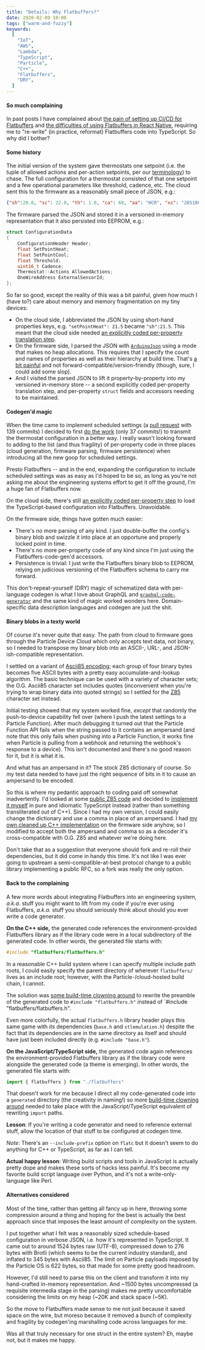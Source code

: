 ```yaml
---
title: "Details: Why Flatbuffers?"
date: 2020-02-09 10:00
tags: ["warm-and-fuzzy"]
keywords:
  [
    "IoT",
    "AWS",
    "Lambda",
    "TypeScript",
    "Particle",
    "C++",
    "Flatbuffers",
    "DRY",
  ]
---
```


#### So much complaining

In past posts I have complained about [the pain of setting up CI/CD for Flatbuffers](/posts/warm-and-fuzzy/engineering-system/)
and [the difficulties of using Flatbuffers in React Native](/posts/warm-and-fuzzy/mobile-app/),
requiring me to "re-write" (in practice, reformat) Flatbuffers code into TypeScript.
So why did I bother?

#### Some history

The initial version of the system gave thermostats one setpoint (i.e. the tuple of allowed actions and per-action setpoints, per our [terminology](/posts/warm-and-fuzzy/terminology/))
to chase.
The full configuration for a thermostat consisted of that one setpoint and a few operational parameters like threshold, cadence, etc.
The cloud sent this to the firmware as a reasonably small piece of JSON, e.g.:

```JSON
{"sh":20.0, "sc": 22.0, "th": 1.0, "ca": 60, "aa": "HCR", "xs": "2851861f0b000033"}
```

The firmware parsed the JSON and stored it in a versioned in-memory representation that it also persisted into EEPROM, e.g.:

```cpp
struct ConfigurationData
{
    ConfigurationHeader Header;
    float SetPointHeat;
    float SetPointCool;
    float Threshold;
    uint16_t Cadence;
    Thermostat::Actions AllowedActions;
    OneWireAddress ExternalSensorId;
};
```

So far so good, except the reality of this was a bit painful, given how much I (have to?) care about memory and memory fragmentation on my tiny devices:

- On the cloud side, I abbreviated the JSON by using short-hand properties keys, e.g. `"setPointHeat": 21.5` became `"sh":21.5`.
  This meant that the cloud side needed
  [an explicitly coded per-property translation step](https://github.com/rgiese/warm-and-fuzzy/blob/054fb7f560b2c5a9dc2015811bd1569aea16e425/packages/api/src/shared/firmware/thermostatConfigurationAdapter.ts).
- On the firmware side, I parsed the JSON with [`ArduinoJson`](https://arduinojson.org/) using a mode that makes no heap allocations.
  This requires that I specify the count and names of properties as well as their hierarchy at build time.
  That's [a bit painful](https://github.com/rgiese/warm-and-fuzzy/blob/054fb7f560b2c5a9dc2015811bd1569aea16e425/firmware/thermostat/inc/Configuration.h)
  and not forward-compatible/version-friendly (though, sure, I could add some slop).
- And I visited the parsed JSON to lift it property-by-property into my versioned in-memory store --
  a second explicitly coded per-property translation step, and per-property `struct` fields and accessors needing to be maintained.

#### Codegen'd magic

When the time came to implement scheduled settings (a [pull request](https://github.com/rgiese/warm-and-fuzzy/pull/96) with 139 commits)
I decided to first [do the work](https://github.com/rgiese/warm-and-fuzzy/pull/94) (only 37 commits!) to transmit the thermostat configuration in a better way.
I really wasn't looking forward to adding to the list (and thus fragility) of per-property code in three places (cloud generation, firmware parsing, firmware persistence)
when introducing all the new goop for scheduled settings.

Presto Flatbuffers --
and in the end, expanding the configuration to include scheduled settings was as easy as I'd hoped to be so,
as long as you're not asking me about the engineering systems effort to get it off the ground, I'm a huge fan of Flatbuffers now.

On the cloud side, there's still [an explicitly coded per-property step](https://github.com/rgiese/warm-and-fuzzy/blob/master/packages/api/src/shared/firmware/thermostatConfigurationAdapter.ts)
to load the TypeScript-based configuration into Flatbuffers. Unavoidable.

On the firmware side, things have gotten much easier:

- There's no more parsing of any kind. I just double-buffer the config's binary blob and swizzle it into place at an opportune and properly locked point in time.
- There's no more per-property code of any kind since I'm just using the Flatbuffers-code-gen'd accessors.
- Persistence is trivial: I just write the Flatbuffers binary blob to EEPROM, relying on judicious versioning of the Flatbuffers schema to carry me forward.

This don't-repeat-yourself (DRY) magic of schematized data with per-language codegen is what I love about GraphQL and [`graphql-code-generator`](https://github.com/dotansimha/graphql-code-generator)
and the same kind of magic worked wonders here. Domain-specific data description languages and codegen are just the shit.

#### Binary blobs in a texty world

Of course it's never quite that easy.
The path from cloud to firmware goes through the Particle Device Cloud which only accepts text data, not binary,
so I needed to transpose my binary blob into an ASCII-, URL-, and JSON-ish-compatible representation.

I settled on a variant of [Ascii85 encoding](https://en.wikipedia.org/wiki/Ascii85); each group of four binary bytes becomes five ASCII bytes
with a pretty easy accumulate-and-lookup algorithm.
The basic technique can be used with a variety of character sets;
the O.G. Ascii85 character set includes quotes (inconvenient when you're trying to wrap binary data into quoted strings)
so I settled for the [Z85](https://rfc.zeromq.org/spec/32/) character set instead.

Initial testing showed that my system worked fine, _except_ that randomly the push-to-device capability fell over (where I push the latest settings to a Particle Function).
After much debugging it turned out that the Particle Function API fails when the string passed to it contains an ampersand
(and note that this only fails when pushing into a Particle Function, it works fine when Particle is pulling from a webhook and returning the webhook's response to a device).
This isn't documented and there's no good reason for it, but it is what it is.

And what has an ampersand in it? The stock Z85 dictionary of course. So my test data needed to have just the right sequence of bits in it to cause an ampersand to be encoded.

So this is where my pedantic approach to coding paid off somewhat inadvertently.
I'd looked at some [public Z85 code](https://github.com/msealand/z85.node/blob/master/index.js)
and decided to [implement it myself](https://github.com/rgiese/warm-and-fuzzy/blob/master/packages/api/src/shared/Z85.ts)
in pure and idiomatic TypeScript instead (rather than something transliterated out of C++).
Since I had my own version, I could easily change the dictionary and use a comma in place of an ampersand.
I had [my own cleaned up C++ implementation](https://github.com/rgiese/warm-and-fuzzy/blob/master/packages/firmware/thermostat/inc/Z85.h)
on the firmware side anyhow, so I modified to accept both the ampersand and comma so as a decoder it's cross-compatible with O.G. Z85 and whatever we're doing here.

Don't take that as a suggestion that everyone should fork and re-roll their dependencies, but it did come in handy this time.
It's not like I was ever going to upstream a semi-compatible-at-best protocol change to a public library implementing a public RFC,
so a fork was really the only option.

#### Back to the complaining

A few more words about integrating Flatbuffers into an engineering system,
_a.k.a._ stuff you might want to lift from my code if you're ever using Flatbuffers,
_a.k.a._ stuff you should seriously think about should you ever write a code generator.

**On the C++ side,** the generated code references the environment-provided Flatbuffers library
as if the library code were in a local subdirectory of the generated code.
In other words, the generated file starts with:

```cpp
#include "flatbuffers/flatbuffers.h"
```

In a reasonable C++ build system where I can specify multiple include path roots,
I could easily specify the parent directory of wherever `flatbuffers/` lives as an include root;
however, with the Particle-/cloud-hosted build chain, I cannot.

The solution was [some build-time clowning around](https://github.com/rgiese/warm-and-fuzzy/blob/master/packages/firmware/firmware-build-tool/commands/codegen.js)
to rewrite the preamble of the generated code to `#include "flatbuffers.h"` instead of `#include "flatbuffers/flatbuffers.h".

Even more colorfully, the actual `flatbuffers.h` library header plays this same game with _its_ dependencies (`base.h` and `stlemulation.h`)
despite the fact that its dependencies are in the same directory as itself and should have just been included directly (e.g. `#include "base.h"`).

**On the JavaScript/TypeScript side,** the generated code again references the environment-provided Flatbuffers library
as if the library code were alongside the generated code (a theme is emerging).
In other words, the generated file starts with:

```TypeScript
import { flatbuffers } from "./flatbuffers"
```

That doesn't work for me because I direct all my code-generated code into a `generated` directory (the creativity in naming!)
so more [build-time clowning around](https://github.com/rgiese/warm-and-fuzzy/blob/master/packages/shared/codegen-flatbuffers.js)
needed to take place with the JavaScript/TypeScript equivalent of rewriting `import` paths.

**Lesson**: If you're writing a code generator and need to reference external stuff, allow the location of that stuff to be configured at codegen time.

_Note_: There's an `--include-prefix` option on `flatc` but it doesn't seem to do anything for C++ or TypeScript, as far as I can tell.

**Actual happy lesson**: Writing build scripts and tools in JavaScript is actually pretty dope and makes these sorts of hacks less painful.
It's become my favorite build script language over Python, and it's not a write-only-language like Perl.

#### Alternatives considered

Most of the time, rather than getting all fancy up in here, throwing some compression around a thing and hoping for the best
is actually the best approach since that imposes the least amount of complexity on the system.

I put together what I felt was a reasonably sized schedule-based configuration in verbose JSON, i.e. how it's represented in TypeScript.
It came out to around 1524 bytes raw (UTF-8), compressed down to 276 bytes with Brotli (which seems to be the current industry standard),
and inflated to 345 bytes with Ascii85.
The limit on Particle payloads imposed by the Particle OS is 622 bytes, so that made for some pretty good headroom.

However, I'd still need to parse this on the client and transform it into my hand-crafted in-memory representation.
And ~1500 bytes uncompressed (a requisite intermedia stage in the parsing) makes me pretty uncomfortable considering the limits on my heap (~20K and stack space (~5K).

So the move to Flatbuffers made sense to me not just because it saved space on the wire, but moreso because it removed a bunch of complexity and fragility
by codegen'ing marshalling code across languages for me.

Was all that truly necessary for one struct in the entire system? Eh, maybe not, but it makes me happy.
